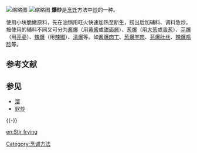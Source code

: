 {{unreferenced|time=2014-11-03T07:06:33+00:00}}
[[File:Ginger_chicken_(3168342551).jpg|缩略图]]
[[File:Flaming_wok_by_KellyB_in_Bountiful,_Utah.jpg|缩略图]]
'''爆炒'''是[[烹饪|烹饪]]方法中[[炒|炒]]的一种。

使用小块脆嫩原料，先在油锅用旺火快速加热至断生，捞出后加辅料、调料急炒。按使用的辅料不同又可分为[[酱爆|酱爆]]（用[[黄酱|黄酱]]或[[甜面酱|甜面酱]]）、[[葱爆|葱爆]]（用[[大葱|大葱]]或[[香葱|香葱]]）、[[芫爆|芫爆]]（用[[芫荽|芫荽]]）、[[辣爆|辣爆]]（用[[辣椒|辣椒]]）、[[清爆|清爆]]等。如[[酱爆肉丁|酱爆肉丁]]、[[葱爆羊肉|葱爆羊肉]]、[[芫爆肚丝|芫爆肚丝]]、[[辣爆鸡胗|辣爆鸡胗]]等。

== 参考文献 ==
{{Reflist}}

== 参见 ==
* [[溜|溜]]
* [[软炒|软炒]]

{{-}}
{{烹飪技術}}

[[Category:烹调方法|Category:烹调方法]]

{{Food-and-drink-stub}}

[[en:Stir_frying|en:Stir frying]]